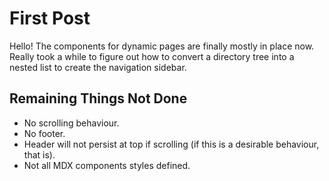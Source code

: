 #   First Post

Hello!
The components for dynamic pages are finally mostly in place now.
Really took a while to figure out how to convert a directory tree into a nested list to create the navigation sidebar.

##  Remaining Things Not Done

-   No scrolling behaviour.
-   No footer.
-   Header will not persist at top if scrolling (if this is a desirable behaviour, that is).
-   Not all MDX components styles defined.